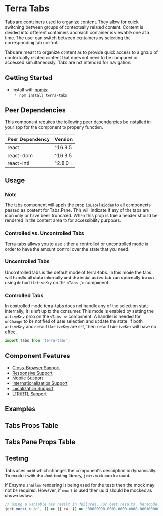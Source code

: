 


<Badge />

# Terra Tabs

Tabs are containers used to organize content. They allow for quick switching between groups of contextually related content. Content is divided into different containers and each container is viewable one at a time. The user can switch between containers by selecting the corresponding tab control.

Tabs are meant to organize content as to provide quick access to a group of contextually related content that does not need to be compared or accessed simultaneously. Tabs are not intended for navigation.

## Getting Started

- Install with [npmjs](https://www.npmjs.com):
  - `npm install terra-tabs`

<!-- AUTO-GENERATED-CONTENT:START Peer Dependencies -->
## Peer Dependencies

This component requires the following peer dependencies be installed in your app for the component to properly function.

| Peer Dependency | Version |
|-|-|
| react | ^16.8.5 |
| react-dom | ^16.8.5 |
| react-intl | ^2.8.0 |

<!-- AUTO-GENERATED-CONTENT:END -->

## Usage

### Note
The tabs component will apply the prop `isLabelHidden` to all components passed as content for Tabs.Pane. This will indicate if any of the tabs are icon only or have been truncated. When this prop is true a header should be rendered in the content area to for accessibility purposes.

### Controlled vs. Uncontrolled Tabs

Terra-tabs allows you to use either a controlled or uncontrolled mode in order to have the amount control over the state that you need.

### Uncontrolled Tabs

Uncontrolled tabs is the default mode of terra-tabs. In this mode the tabs will handle all state internally and the initial active tab can optionally be set using `defaultActiveKey` on the `<Tabs />` component.

### Controlled Tabs

In controlled mode terra-tabs does not handle any of the selection state internally, it is left up to the consumer. This mode is enabled by setting the `activeKey` prop on the `<Tabs />` component. A handler is needed for `onChange` to be notified of user selection and update the state. If both `activeKey` and `defaultActiveKey` are set, then `defaultActiveKey` will have no effect.

```jsx
import Tabs from 'terra-tabs';
```

## Component Features

 * [Cross-Browser Support](https://engineering.cerner.com/terra-ui/about/terra-ui/component-standards#cross-browser-support)
 * [Responsive Support](https://engineering.cerner.com/terra-ui/about/terra-ui/component-standards#responsive-support)
 * [Mobile Support](https://engineering.cerner.com/terra-ui/about/terra-ui/component-standards#mobile-support)
 * [Internationalization Support](https://engineering.cerner.com/terra-ui/about/terra-ui/component-standards#internationalization-i18n)
 * [Localization Support](https://engineering.cerner.com/terra-ui/about/terra-ui/component-standards#internationalization-i18n)
 * [LTR/RTL Support](https://engineering.cerner.com/terra-ui/about/terra-ui/component-standards#ltr--rtl)

## Examples
<TabsTemplate title='Compact' />
<TabsTemplateExpanded title='Expanded' />
<IconOnlyTabs title='Icon Only' />
<IconsInMenuTabs title='Will Display Icons in Menu When Collapsed' />
<TabsWithFilledContent title='Fill Parent Container' />
<ResponsiveTabsVariant title='Toggle responsiveTo Variants' />

## Tabs Props Table 
<TabsPropsTable />

## Tabs Pane Props Table 
<PanePropsTable />

## Testing

Tabs uses `uuid` which changes the component's description id dynamically. To mock it with the Jest testing library, `jest.mock` can be used.

If Enzyme `shallow` rendering is being used for the tests then the mock may not be required. However, if `mount` is used then uuid should be mocked as shown below.

```js
// using a variable may result in failures. For best results, hardcode the mock return value.
jest.mock('uuid', () => ({ v4: () => '00000000-0000-0000-0000-000000000000' }));

```